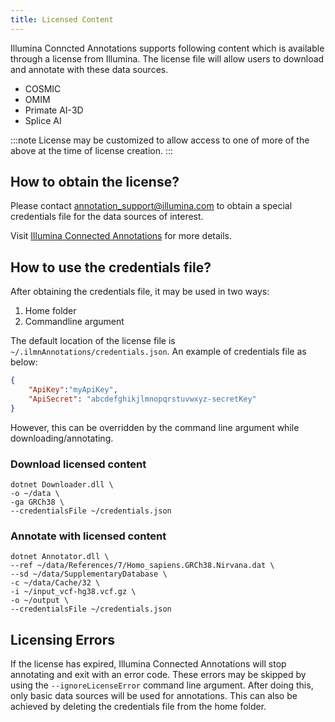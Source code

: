 ```yaml
---
title: Licensed Content
---
```



Illumina Conncted Annotations supports following content which is available through a license from Illumina.
The license file will allow users to download and annotate with these data sources.
* COSMIC
* OMIM
* Primate AI-3D
* Splice AI

:::note
License may be customized to allow access to one of more of the above at the time of license creation.
:::

## How to obtain the license?
Please contact annotation_support@illumina.com to obtain a special credentials file for the data sources of interest.

Visit [Illumina Connected Annotations](https://developer.illumina.com/illumina-connected-annotations) for more details.

## How to use the credentials file?
After obtaining the credentials file, it may be used in two ways:
1. Home folder
2. Commandline argument

The default location of the license file is `~/.ilmnAnnotations/credentials.json`. An example of credentials file as below:
```json
{
	"ApiKey":"myApiKey",
	"ApiSecret": "abcdefghikjlmnopqrstuvwxyz-secretKey"
}
```
However, this can be overridden by the command line argument while downloading/annotating.

### Download licensed content
```shell
dotnet Downloader.dll \
-o ~/data \
-ga GRCh38 \
--credentialsFile ~/credentials.json
```


### Annotate with licensed content
```shell
dotnet Annotator.dll \
--ref ~/data/References/7/Homo_sapiens.GRCh38.Nirvana.dat \
--sd ~/data/SupplementaryDatabase \
-c ~/data/Cache/32 \
-i ~/input_vcf-hg38.vcf.gz \
-o ~/output \
--credentialsFile ~/credentials.json
```


## Licensing Errors
If the license has expired, Illumina Connected Annotations will stop annotating and exit with an error code.
These errors may be skipped by using the `--ignoreLicenseError` command line argument.
After doing this, only basic data sources will be used for annotations.
This can also be achieved by deleting the credentials file from the home folder.
